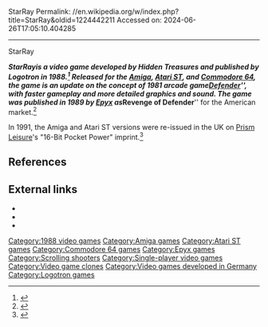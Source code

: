 StarRay
Permalink: //en.wikipedia.org/w/index.php?title=StarRay&oldid=1224442211
Accessed on: 2024-06-26T17:05:10.404285



------
StarRay
{{Short description|1988 video game}}
{{Infobox video game
|title        = StarRay
|image        = StarRay cover.jpg
|caption      = 
|developer    = Hidden Treasures
|publisher    = Logotron
|designer     = 
|composer     = 
|released     = [[1988 in video gaming|1988]]
|genre        = [[Scrolling shooter]]
|modes        = [[Single-player video game|Single-player]]
|platforms    = [[Amiga]], [[Atari ST]], [[Commodore 64]]
}}

'''''StarRay''''' is a video game developed by Hidden Treasures and published by Logotron in 1988.<ref>{{Cite web|url=http://hol.abime.net/2096|title=StarRay : Hall Of Light - The database of Amiga games|website=hol.abime.net}}</ref> Released for the [[Amiga]], [[Atari ST]], and [[Commodore 64]], the game is an update on the concept of 1981 arcade game ''[[Defender (1981 video game)|Defender]]'', with faster gameplay and more detailed graphics and sound. The game was published in 1989 by [[Epyx]] as '''''Revenge of Defender''''' for the American market.<ref>{{Cite web|url=http://hol.abime.net/1233|title=Revenge Of Defender : Hall Of Light - The database of Amiga games|website=hol.abime.net}}</ref>

In 1991, the Amiga and Atari ST versions were re-issued in the UK on [[Prism Leisure]]'s "16-Bit Pocket Power" imprint.<ref>{{Cite web|url=http://amr.abime.net/review_323|title=Star Ray review from Amiga Power 7 (Nov 1991) - Amiga Magazine Rack|website=amr.abime.net}}</ref>

==References==
{{Reflist}}

==External links==
* {{Lemon Amiga game|id=1001}}
* {{Atarimania|id=11375}}
* {{Lemon64 game|id=2471}}

[[Category:1988 video games]]
[[Category:Amiga games]]
[[Category:Atari ST games]]
[[Category:Commodore 64 games]]
[[Category:Epyx games]]
[[Category:Scrolling shooters]]
[[Category:Single-player video games]]
[[Category:Video game clones]]
[[Category:Video games developed in Germany]]
[[Category:Logotron games]]
